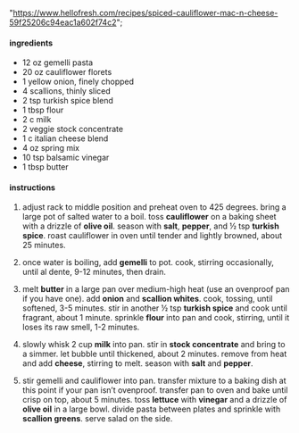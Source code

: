  "https://www.hellofresh.com/recipes/spiced-cauliflower-mac-n-cheese-59f25206c94eac1a602f74c2";

#### ingredients

- 12 oz gemelli pasta
- 20 oz cauliflower florets
- 1 yellow onion, finely chopped
- 4 scallions, thinly sliced
- 2 tsp turkish spice blend
- 1 tbsp flour
- 2 c milk
- 2 veggie stock concentrate
- 1 c italian cheese blend
- 4 oz spring mix
- 10 tsp balsamic vinegar
- 1 tbsp butter

#### instructions

1. adjust rack to middle position and preheat oven to 425 degrees. bring a large pot of salted water to a boil. toss **cauliflower** on a baking sheet with a drizzle of **olive oil**. season with **salt**, **pepper**, and ½ tsp **turkish spice**. roast cauliflower in oven until tender and lightly browned, about 25 minutes.

2. once water is boiling, add **gemelli** to pot. cook, stirring occasionally, until al dente, 9-12 minutes, then drain.

3. melt **butter** in a large pan over medium-high heat (use an ovenproof pan if you have one). add **onion** and **scallion whites**. cook, tossing, until softened, 3-5 minutes. stir in another ½ tsp **turkish spice** and cook until fragrant, about 1 minute. sprinkle **flour** into pan and cook, stirring, until it loses its raw smell, 1-2 minutes.

4. slowly whisk 2 cup **milk** into pan. stir in **stock concentrate** and bring to a simmer. let bubble until thickened, about 2 minutes. remove from heat and add **cheese**, stirring to melt. season with **salt** and **pepper**.

5. stir gemelli and cauliflower into pan. transfer mixture to a baking dish at this point if your pan isn’t ovenproof. transfer pan to oven and bake until crisp on top, about 5 minutes. toss **lettuce** with **vinegar** and a drizzle of **olive oil** in a large bowl. divide pasta between plates and sprinkle with **scallion greens**. serve salad on the side.
